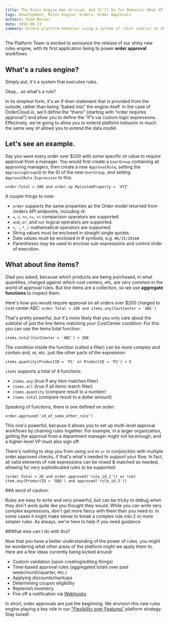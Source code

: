 ```yaml
---
title: The Rules Engine Has Arrived, and It’ll Do for Behavior What XP Did for Data
tags: Development, Rules Engine, Orders, Order Approvals
authors: Todd Menier
date: 2016-06-13
summary: Extend platform behavior using a system of rules similar to XP allowing you to extend the data model.
---
```


The Platform Team is excited to announce the release of our shiny new rules engine, with its first application being to power **order approval** workflows.

## What's a rules engine?

Simply put, it's a system that executes rules.

Okay... so what's a rule?

In its simplest form, it's an if-then statement that is provided from the outside, rather than being “baked into” the engine itself. In the case of OrderCloud.io, we'll define the “thens” (starting with “order requires approval”) and allow you to define the “if”s via custom logic expressions. Effectively, we're going to allow you to extend platform behavior in much the same way `XP` allows you to extend the data model.

## Let's see an example.

Say you want every order over \$200 with some specific `XP` value to require approval from a manager. You would first create a `UserGroup` containing all approving managers, then create a new `ApprovalRule`, setting the `ApprovingGroupID` to the ID of the new `UserGroup`, and setting `ApprovalRule.Expression` to this:

`order.Total > 200 and order.xp.MyCustomProperty = 'XYZ'`

A couple things to note:

- `order` supports the same properties as the Order model returned from /orders API endpoints, including `XP`.
- `=`, `<`, `<=`, `>=`, `<>` comparison operators are supported.
- `and`, `or`, and `not` logical operators are supported.
- `+`, `-`, `*`, `/` mathematical operators are supported.
- String values must be enclosed in straight single quotes.
- Date values must be enclosed in # symbols, e.g. `#6/15/2016#`
- Parentheses may be used to enclose sub-expressions and control order of execution.

## What about line items?

Glad you asked, because which products are being purchased, in what quantities, charged against which cost centers, etc, are very common in the world of approval rules. But line items are a collection, so we use **aggregate functions** to inspect them.

Here's how you would require approval on all orders over \$200 charged to cost center ABC:
`order.Total > 200 and items.any(CostCenter = 'ABC')`

That's pretty powerful, but it's more likely that you only care about the subtotal of just the line items matching your CostCenter condition.
For this you can use the items.total function:

`items.total(CostCenter = 'ABC') > 200`

The condition inside the function (called a filter) can be more complex and contain and, or, etc. just like other parts of the expression:

`items.quantity(ProductID = 'P1' or ProductID = 'P2') > 5`

`items` supports a total of 4 functions:

- `items.any` (true if any item matches filter)
- `items.all` (true if all items match filter)
- `items.quantity` (compare result to a number)
- `items.total` (compare result to a dollar amount)

Speaking of functions, there is one defined on order:

`order.approved('id_of_some_other_rule')`

This one's powerful, because it allows you to set up multi-level approval workflows by chaining rules together. For example, in a larger organization, getting the approval from a department manager might not be enough, and a higher-level VP must also sign off.

There's nothing to stop you from using `and` or `or` in conjunction with multiple order.approved checks, if that's what's needed to support your flow. In fact, all valid elements of rule expressions can be mixed & matched as needed, allowing for very sophisticated rules to be supported:

`(order.Total > 20 and order.approved('rule_id_1')) or (not item.any(ProductID = 'QQQ') and approved('rule_id_2'))`

##A word of caution:

Rules are easy to write and very powerful, but can be tricky to debug when they don't work quite like you thought they would. While you can write very complex expressions, don't get more fancy with them than you need to. In some cases it might make sense to break a complex rule into 2 or more simpler rules. As always, we're here to help if you need guidance.

##What else can I do with this?

Now that you have a better understanding of the power of rules, you might be wondering what other areas of the platform might we apply them to. Here are a few ideas currently being kicked around:

- Custom validation (upon creating/editing things)
- Time-based approval rules (aggregated totals over past week/month/quarter, etc.)
- Applying discounts/markups
- Determining coupon eligibility
- Replenish inventory
- Fire off a notification via [Webhooks](https://documentation.ordercloud.io/integration-services/overview/your-first-webhook)

In short, order approvals are just the beginning. We envision this new rules engine playing a key role in our [“Flexibility over Features“]({filename}flexibility-over-features.md) platform strategy. Stay tuned!
